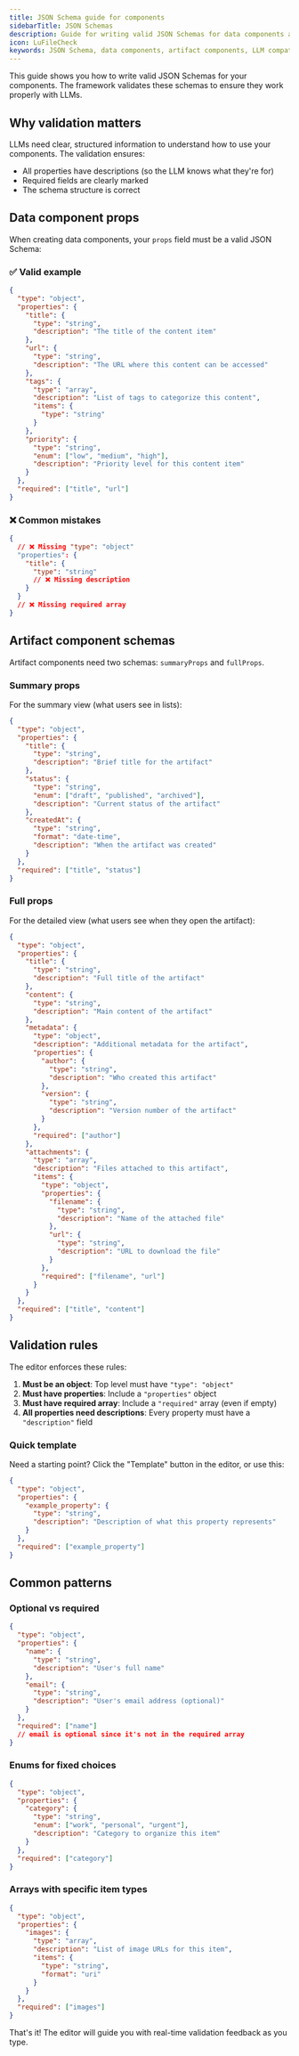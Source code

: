 ```yaml
---
title: JSON Schema guide for components
sidebarTitle: JSON Schemas
description: Guide for writing valid JSON Schemas for data components and artifact components
icon: LuFileCheck
keywords: JSON Schema, data components, artifact components, LLM compatibility
---
```


This guide shows you how to write valid JSON Schemas for your components. The framework validates these schemas to ensure they work properly with LLMs.

## Why validation matters

LLMs need clear, structured information to understand how to use your components. The validation ensures:

- All properties have descriptions (so the LLM knows what they're for)
- Required fields are clearly marked
- The schema structure is correct

## Data component props

When creating data components, your `props` field must be a valid JSON Schema:

### ✅ Valid example

```json
{
  "type": "object",
  "properties": {
    "title": {
      "type": "string",
      "description": "The title of the content item"
    },
    "url": {
      "type": "string",
      "description": "The URL where this content can be accessed"
    },
    "tags": {
      "type": "array",
      "description": "List of tags to categorize this content",
      "items": {
        "type": "string"
      }
    },
    "priority": {
      "type": "string",
      "enum": ["low", "medium", "high"],
      "description": "Priority level for this content item"
    }
  },
  "required": ["title", "url"]
}
```

### ❌ Common mistakes

```json
{
  // ❌ Missing "type": "object"
  "properties": {
    "title": {
      "type": "string"
      // ❌ Missing description
    }
  }
  // ❌ Missing required array
}
```

## Artifact component schemas

Artifact components need two schemas: `summaryProps` and `fullProps`.

### Summary props

For the summary view (what users see in lists):

```json
{
  "type": "object",
  "properties": {
    "title": {
      "type": "string",
      "description": "Brief title for the artifact"
    },
    "status": {
      "type": "string",
      "enum": ["draft", "published", "archived"],
      "description": "Current status of the artifact"
    },
    "createdAt": {
      "type": "string",
      "format": "date-time",
      "description": "When the artifact was created"
    }
  },
  "required": ["title", "status"]
}
```

### Full props

For the detailed view (what users see when they open the artifact):

```json
{
  "type": "object",
  "properties": {
    "title": {
      "type": "string",
      "description": "Full title of the artifact"
    },
    "content": {
      "type": "string",
      "description": "Main content of the artifact"
    },
    "metadata": {
      "type": "object",
      "description": "Additional metadata for the artifact",
      "properties": {
        "author": {
          "type": "string",
          "description": "Who created this artifact"
        },
        "version": {
          "type": "string",
          "description": "Version number of the artifact"
        }
      },
      "required": ["author"]
    },
    "attachments": {
      "type": "array",
      "description": "Files attached to this artifact",
      "items": {
        "type": "object",
        "properties": {
          "filename": {
            "type": "string",
            "description": "Name of the attached file"
          },
          "url": {
            "type": "string",
            "description": "URL to download the file"
          }
        },
        "required": ["filename", "url"]
      }
    }
  },
  "required": ["title", "content"]
}
```

## Validation rules

The editor enforces these rules:

1. **Must be an object**: Top level must have `"type": "object"`
2. **Must have properties**: Include a `"properties"` object
3. **Must have required array**: Include a `"required"` array (even if empty)
4. **All properties need descriptions**: Every property must have a `"description"` field

### Quick template

Need a starting point? Click the "Template" button in the editor, or use this:

```json
{
  "type": "object",
  "properties": {
    "example_property": {
      "type": "string",
      "description": "Description of what this property represents"
    }
  },
  "required": ["example_property"]
}
```

## Common patterns

### Optional vs required

```json
{
  "type": "object",
  "properties": {
    "name": {
      "type": "string",
      "description": "User's full name"
    },
    "email": {
      "type": "string",
      "description": "User's email address (optional)"
    }
  },
  "required": ["name"]
  // email is optional since it's not in the required array
}
```

### Enums for fixed choices

```json
{
  "type": "object",
  "properties": {
    "category": {
      "type": "string",
      "enum": ["work", "personal", "urgent"],
      "description": "Category to organize this item"
    }
  },
  "required": ["category"]
}
```

### Arrays with specific item types

```json
{
  "type": "object",
  "properties": {
    "images": {
      "type": "array",
      "description": "List of image URLs for this item",
      "items": {
        "type": "string",
        "format": "uri"
      }
    }
  },
  "required": ["images"]
}
```

That's it! The editor will guide you with real-time validation feedback as you type.

